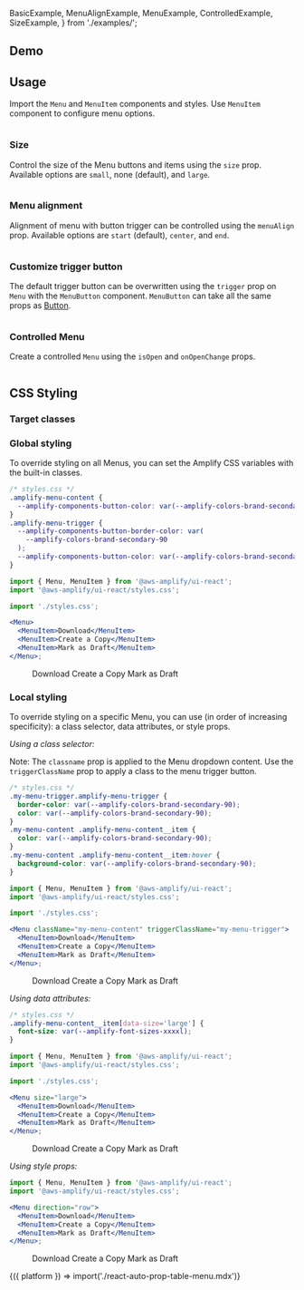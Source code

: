 
  BasicExample,
  MenuAlignExample,
  MenuExample,
  ControlledExample,
  SizeExample,
} from './examples/';


## Demo

<MenuDemo />

## Usage

Import the `Menu` and `MenuItem` components and styles. Use `MenuItem` component to configure menu options.

```tsx file=./examples/basicExample.tsx

```

<Example>
  <BasicExample />
</Example>

### Size

Control the size of the Menu buttons and items using the `size` prop. Available options are `small`, none (default), and `large`.

```tsx file=./examples/sizeExample.tsx

```

<Example>
  <SizeExample />
</Example>

### Menu alignment

Alignment of menu with button trigger can be controlled using the `menuAlign` prop. Available options are `start` (default), `center`, and `end`.

```tsx file=./examples/menuAlignExample.tsx

```

<Example>
  <MenuAlignExample />
</Example>

### Customize trigger button

The default trigger button can be overwritten using the `trigger` prop on `Menu` with the `MenuButton` component.
`MenuButton` can take all the same props as [Button](./button).

```tsx file=./examples/menuExample.tsx

```

<Example>
  <MenuExample />
</Example>

### Controlled Menu

Create a controlled `Menu` using the `isOpen` and `onOpenChange` props.

```tsx file=./examples/controlledExample.tsx

```

<Example>
  <ControlledExample />
</Example>

## CSS Styling

### Target classes

<ComponentStyleDisplay componentName="Menu" />

### Global styling

To override styling on all Menus, you can set the Amplify CSS variables with the built-in classes.

```css
/* styles.css */
.amplify-menu-content {
  --amplify-components-button-color: var(--amplify-colors-brand-secondary-90);
}
.amplify-menu-trigger {
  --amplify-components-button-border-color: var(
    --amplify-colors-brand-secondary-90
  );
  --amplify-components-button-color: var(--amplify-colors-brand-secondary-90);
}
```

```jsx
import { Menu, MenuItem } from '@aws-amplify/ui-react';
import '@aws-amplify/ui-react/styles.css';

import './styles.css';

<Menu>
  <MenuItem>Download</MenuItem>
  <MenuItem>Create a Copy</MenuItem>
  <MenuItem>Mark as Draft</MenuItem>
</Menu>;
```

<Example>
  <Menu
    className="global-styling-menu"
    triggerClassName="global-styling-menu-trigger"
  >
    <MenuItem>Download</MenuItem>
    <MenuItem>Create a Copy</MenuItem>
    <MenuItem>Mark as Draft</MenuItem>
  </Menu>
</Example>

### Local styling

To override styling on a specific Menu, you can use (in order of increasing specificity): a class selector, data attributes, or style props.

_Using a class selector:_

Note: The `classname` prop is applied to the Menu dropdown content. Use the `triggerClassName` prop to apply a class to the menu trigger button.

```css
/* styles.css */
.my-menu-trigger.amplify-menu-trigger {
  border-color: var(--amplify-colors-brand-secondary-90);
  color: var(--amplify-colors-brand-secondary-90);
}
.my-menu-content .amplify-menu-content__item {
  color: var(--amplify-colors-brand-secondary-90);
}
.my-menu-content .amplify-menu-content__item:hover {
  background-color: var(--amplify-colors-brand-secondary-90);
}
```

```jsx
import { Menu, MenuItem } from '@aws-amplify/ui-react';
import '@aws-amplify/ui-react/styles.css';

import './styles.css';

<Menu className="my-menu-content" triggerClassName="my-menu-trigger">
  <MenuItem>Download</MenuItem>
  <MenuItem>Create a Copy</MenuItem>
  <MenuItem>Mark as Draft</MenuItem>
</Menu>;
```

<Example>
  <Menu className="my-menu-content" triggerClassName="my-menu-trigger">
    <MenuItem>Download</MenuItem>
    <MenuItem>Create a Copy</MenuItem>
    <MenuItem>Mark as Draft</MenuItem>
  </Menu>
</Example>

_Using data attributes:_

```css
/* styles.css */
.amplify-menu-content__item[data-size='large'] {
  font-size: var(--amplify-font-sizes-xxxxl);
}
```

```jsx
import { Menu, MenuItem } from '@aws-amplify/ui-react';
import '@aws-amplify/ui-react/styles.css';

import './styles.css';

<Menu size="large">
  <MenuItem>Download</MenuItem>
  <MenuItem>Create a Copy</MenuItem>
  <MenuItem>Mark as Draft</MenuItem>
</Menu>;
```

<Example>
  <Menu size="large" className="custom-font-size">
    <MenuItem>Download</MenuItem>
    <MenuItem>Create a Copy</MenuItem>
    <MenuItem>Mark as Draft</MenuItem>
  </Menu>
</Example>

_Using style props:_

```jsx
import { Menu, MenuItem } from '@aws-amplify/ui-react';
import '@aws-amplify/ui-react/styles.css';

<Menu direction="row">
  <MenuItem>Download</MenuItem>
  <MenuItem>Create a Copy</MenuItem>
  <MenuItem>Mark as Draft</MenuItem>
</Menu>;
```

<Example>
  <Menu direction="row">
    <MenuItem>Download</MenuItem>
    <MenuItem>Create a Copy</MenuItem>
    <MenuItem>Mark as Draft</MenuItem>
  </Menu>
</Example>

<Fragment>
  {({ platform }) => import('./react-auto-prop-table-menu.mdx')}
</Fragment>
